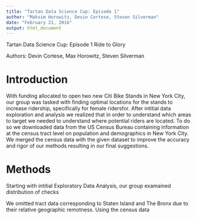 ```yaml
---
title: "Tartan Data Science Cup: Episode 1"
author: "Maksim Horowitz, Devin Cortese, Steven Silverman"
date: "February 21, 2016"
output: html_document
---
```


Tartan Data Science Cup: Episode 1 Ride to Glory

Authors: Devin Cortese, Max Horowitz, Steven Silverman

# Introduction 

With funding allocated to open two new Citi Bike Stands in New York City, our group was tasked with finding optimal locations for the stands to increase ridership, specifically for female ridersfor. After intitial data exploration and analysis we realized that in order to understand which areas to target we needed to understand where potential riders are located. To do so we downloaded data from the US Census Bureau containing information at the census tract level on population and demographics in New York City. We merged the census data with the given dataset to improve the accuracy and rigor of our methods resulting in our final suggestions.

# Methods

Starting with intitial Exploratory Data Analysis, our group examained distribution of checks 


We omitted tract data corresponding to Staten Island and The Bronx due to their relative geographic remotness. Using the census data
